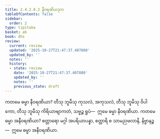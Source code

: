 ```yaml
---
title: 2.4.2.8.2 နီဝရဏိယဒုက
tableOfContents: false
sidebar:
  order: 2
type: tipitaka
basket: ab
book: dhs
review:
  current: review
  updated: '2025-10-27T21:47:37.407880'
  updated_by: ''
  notes: ''
  history:
  - state: review
    date: '2025-10-27T21:47:37.407880'
    updated_by: ''
    notes: ''
    previous_state: draft
---
```



<ReviewStatus review={frontmatter.review} showDetails={true} />

<HypothesisAnnotation frontmatter={frontmatter} />

<DynamicBreadcrumb />

<Division number="1505" book="dhs" e="ch" v="29" p="284">

<Paragraph number="2216" book="dhs">
ကတမေ ဓမ္မာ နီဝရဏိယာ? တီသု ဘူမီသု ကုသလံ, အကုသလံ, တီသု ဘူမီသု ဝိပါကော, တီသု ဘူမီသု ကိရိယာဗျာကတံ, သဗ္ဗဉ္စ ရူပံ—  ဣမေ ဓမ္မာ နီဝရဏိယာ.
</Paragraph>

</Division>
<Division number="1506" book="dhs" e="ch" v="29" p="284">

<Paragraph number="2217" book="dhs">
ကတမေ ဓမ္မာ အနီဝရဏိယာ? စတ္တာရော မဂ္ဂါ အပရိယာပန္နာ, စတ္တာရိ စ သာမညဖလာနိ, နိဗ္ဗာနဉ္စ—  ဣမေ ဓမ္မာ အနီဝရဏိယာ.
</Paragraph>
</Division>
